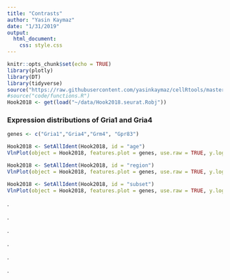 ```yaml
---
title: "Contrasts"
author: "Yasin Kaymaz"
date: "1/31/2019"
output:
  html_document:
    css: style.css
---
```


```r
knitr::opts_chunk$set(echo = TRUE)
library(plotly)
library(DT)
library(tidyverse)
source("https://raw.githubusercontent.com/yasinkaymaz/cellRtools/master/main/functions.R")
#source("code/functions.R")
Hook2018 <- get(load("~/data/Hook2018.seurat.Robj"))

```



### Expression distributions of **Gria1** and **Gria4**


      
```r
genes <- c("Gria1","Gria4","Grm4", "Gpr83")

Hook2018 <- SetAllIdent(Hook2018, id = "age")
VlnPlot(object = Hook2018, features.plot = genes, use.raw = TRUE, y.log = TRUE,nCol = 1,x.lab.rot = T)

Hook2018 <- SetAllIdent(Hook2018, id = "region")
VlnPlot(object = Hook2018, features.plot = genes, use.raw = TRUE, y.log = TRUE,nCol = 1,x.lab.rot = T)

Hook2018 <- SetAllIdent(Hook2018, id = "subset")
VlnPlot(object = Hook2018, features.plot = genes, use.raw = TRUE, y.log = TRUE,nCol = 1,x.lab.rot = T)

```


.

.

.

.

.

.

